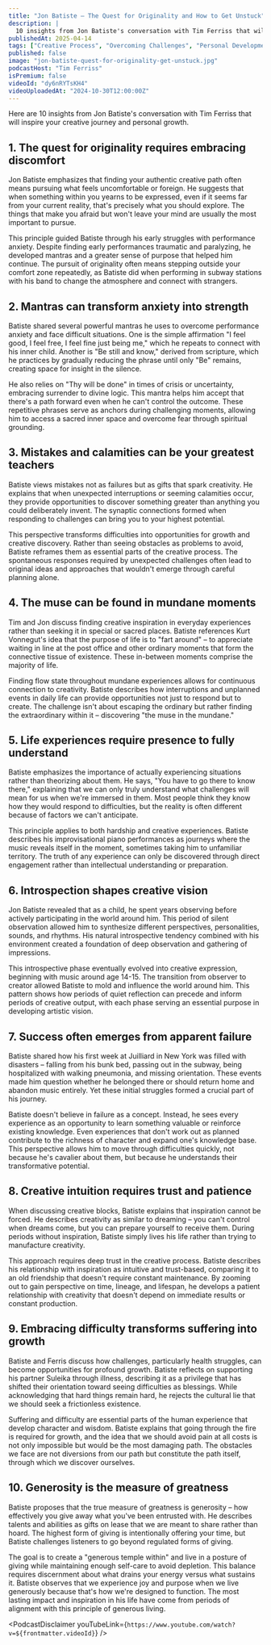 ```yaml
---
title: "Jon Batiste — The Quest for Originality and How to Get Unstuck"
description: |
  10 insights from Jon Batiste's conversation with Tim Ferriss that will inspire your creative journey and personal growth.
publishedAt: 2025-04-14
tags: ["Creative Process", "Overcoming Challenges", "Personal Development"]
published: false
image: "jon-batiste-quest-for-originality-get-unstuck.jpg"
podcastHost: "Tim Ferriss"
isPremium: false
videoId: "dy6nRYTsKH4"
videoUploadedAt: "2024-10-30T12:00:00Z"
---
```



<PodcastSummaryPageLayout frontmatter={frontmatter}>

Here are 10 insights from Jon Batiste's conversation with Tim Ferriss that will inspire your creative journey and personal growth.

## 1. The quest for originality requires embracing discomfort

Jon Batiste emphasizes that finding your authentic creative path often means pursuing what feels uncomfortable or foreign. He suggests that when something within you yearns to be expressed, even if it seems far from your current reality, that's precisely what you should explore. The things that make you afraid but won't leave your mind are usually the most important to pursue.

This principle guided Batiste through his early struggles with performance anxiety. Despite finding early performances traumatic and paralyzing, he developed mantras and a greater sense of purpose that helped him continue. The pursuit of originality often means stepping outside your comfort zone repeatedly, as Batiste did when performing in subway stations with his band to change the atmosphere and connect with strangers.

## 2. Mantras can transform anxiety into strength

Batiste shared several powerful mantras he uses to overcome performance anxiety and face difficult situations. One is the simple affirmation "I feel good, I feel free, I feel fine just being me," which he repeats to connect with his inner child. Another is "Be still and know," derived from scripture, which he practices by gradually reducing the phrase until only "Be" remains, creating space for insight in the silence.

He also relies on "Thy will be done" in times of crisis or uncertainty, embracing surrender to divine logic. This mantra helps him accept that there's a path forward even when he can't control the outcome. These repetitive phrases serve as anchors during challenging moments, allowing him to access a sacred inner space and overcome fear through spiritual grounding.

## 3. Mistakes and calamities can be your greatest teachers

Batiste views mistakes not as failures but as gifts that spark creativity. He explains that when unexpected interruptions or seeming calamities occur, they provide opportunities to discover something greater than anything you could deliberately invent. The synaptic connections formed when responding to challenges can bring you to your highest potential.

This perspective transforms difficulties into opportunities for growth and creative discovery. Rather than seeing obstacles as problems to avoid, Batiste reframes them as essential parts of the creative process. The spontaneous responses required by unexpected challenges often lead to original ideas and approaches that wouldn't emerge through careful planning alone.

## 4. The muse can be found in mundane moments

Tim and Jon discuss finding creative inspiration in everyday experiences rather than seeking it in special or sacred places. Batiste references Kurt Vonnegut's idea that the purpose of life is to "fart around" – to appreciate waiting in line at the post office and other ordinary moments that form the connective tissue of existence. These in-between moments comprise the majority of life.

Finding flow state throughout mundane experiences allows for continuous connection to creativity. Batiste describes how interruptions and unplanned events in daily life can provide opportunities not just to respond but to create. The challenge isn't about escaping the ordinary but rather finding the extraordinary within it – discovering "the muse in the mundane."

## 5. Life experiences require presence to fully understand

Batiste emphasizes the importance of actually experiencing situations rather than theorizing about them. He says, "You have to go there to know there," explaining that we can only truly understand what challenges will mean for us when we're immersed in them. Most people think they know how they would respond to difficulties, but the reality is often different because of factors we can't anticipate.

This principle applies to both hardship and creative experiences. Batiste describes his improvisational piano performances as journeys where the music reveals itself in the moment, sometimes taking him to unfamiliar territory. The truth of any experience can only be discovered through direct engagement rather than intellectual understanding or preparation.

## 6. Introspection shapes creative vision

Jon Batiste revealed that as a child, he spent years observing before actively participating in the world around him. This period of silent observation allowed him to synthesize different perspectives, personalities, sounds, and rhythms. His natural introspective tendency combined with his environment created a foundation of deep observation and gathering of impressions.

This introspective phase eventually evolved into creative expression, beginning with music around age 14-15. The transition from observer to creator allowed Batiste to mold and influence the world around him. This pattern shows how periods of quiet reflection can precede and inform periods of creative output, with each phase serving an essential purpose in developing artistic vision.

## 7. Success often emerges from apparent failure

Batiste shared how his first week at Juilliard in New York was filled with disasters – falling from his bunk bed, passing out in the subway, being hospitalized with walking pneumonia, and missing orientation. These events made him question whether he belonged there or should return home and abandon music entirely. Yet these initial struggles formed a crucial part of his journey.

Batiste doesn't believe in failure as a concept. Instead, he sees every experience as an opportunity to learn something valuable or reinforce existing knowledge. Even experiences that don't work out as planned contribute to the richness of character and expand one's knowledge base. This perspective allows him to move through difficulties quickly, not because he's cavalier about them, but because he understands their transformative potential.

## 8. Creative intuition requires trust and patience

When discussing creative blocks, Batiste explains that inspiration cannot be forced. He describes creativity as similar to dreaming – you can't control when dreams come, but you can prepare yourself to receive them. During periods without inspiration, Batiste simply lives his life rather than trying to manufacture creativity.

This approach requires deep trust in the creative process. Batiste describes his relationship with inspiration as intuitive and trust-based, comparing it to an old friendship that doesn't require constant maintenance. By zooming out to gain perspective on time, lineage, and lifespan, he develops a patient relationship with creativity that doesn't depend on immediate results or constant production.

## 9. Embracing difficulty transforms suffering into growth

Batiste and Ferris discuss how challenges, particularly health struggles, can become opportunities for profound growth. Batiste reflects on supporting his partner Suleika through illness, describing it as a privilege that has shifted their orientation toward seeing difficulties as blessings. While acknowledging that hard things remain hard, he rejects the cultural lie that we should seek a frictionless existence.

Suffering and difficulty are essential parts of the human experience that develop character and wisdom. Batiste explains that going through the fire is required for growth, and the idea that we should avoid pain at all costs is not only impossible but would be the most damaging path. The obstacles we face are not diversions from our path but constitute the path itself, through which we discover ourselves.

## 10. Generosity is the measure of greatness

Batiste proposes that the true measure of greatness is generosity – how effectively you give away what you've been entrusted with. He describes talents and abilities as gifts on lease that we are meant to share rather than hoard. The highest form of giving is intentionally offering your time, but Batiste challenges listeners to go beyond regulated forms of giving.

The goal is to create a "generous temple within" and live in a posture of giving while maintaining enough self-care to avoid depletion. This balance requires discernment about what drains your energy versus what sustains it. Batiste observes that we experience joy and purpose when we live generously because that's how we're designed to function. The most lasting impact and inspiration in his life have come from periods of alignment with this principle of generous living.

<PodcastDisclaimer
  youTubeLink={`https://www.youtube.com/watch?v=${frontmatter.videoId}`}
/>

</PodcastSummaryPageLayout>

